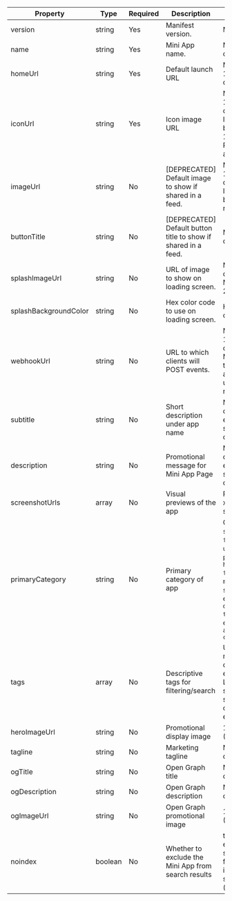 | Property              | Type    | Required | Description                                         | Constraints                                                                                   |
|-----------------------|---------|----------|-----------------------------------------------------|-----------------------------------------------------------------------------------------------|
| version               | string  | Yes      | Manifest version.                                   | Must be '1'.                                                                                  |
| name                  | string  | Yes      | Mini App name.                                      | Max length 32 characters                                                                      |
| homeUrl               | string  | Yes      | Default launch URL                                  | Max length 1024 characters.                                                                   |
| iconUrl               | string  | Yes      | Icon image URL                                      | Max length 1024 characters.<br />Image must be 1024x1024px PNG, no alpha.                     |
| imageUrl              | string  | No       | [DEPRECATED] Default image to show if shared in a feed. | Max length 1024 characters.<br />Image must be 3:2 aspect ratio.                          |
| buttonTitle           | string  | No       | [DEPRECATED] Default button title to show if shared in a feed. | Max length 32 characters.                                                          |
| splashImageUrl        | string  | No       | URL of image to show on loading screen.             | Max length 32 characters. Must be 200x200px.                                                  |
| splashBackgroundColor | string  | No       | Hex color code to use on loading screen.            | Hex color code.                                                                               |
| webhookUrl            | string  | No       | URL to which clients will POST events.              | Max length 1024 characters.<br />Must be set if the Mini App application uses notifications.  |
| subtitle              | string  | No       | Short description under app name                    | Max 30 characters, no emojis or special characters                                            |
| description           | string  | No       | Promotional message for Mini App Page               | Max 170 characters, no emojis or special characters                                           |
| screenshotUrls        | array   | No       | Visual previews of the app                          | Portrait, 1284 x 2778, max 3 screenshots                                                      |
| primaryCategory       | string  | No       | Primary category of app                             | One of: `games`, `social`, `finance`, `utility`, `productivity`, `health-fitness`, `news-media`, `music`, `shopping`, `education`, `developer-tools`, `entertainment`, `art-creativity` |
| tags                  | array   | No       | Descriptive tags for filtering/search               | Up to 5 tags, max 20 characters each. Lowercase, no spaces, no special characters, no emojis. |
| heroImageUrl          | string  | No       | Promotional display image                           | 1200 x 630px (1.91:1)                                                                         |
| tagline               | string  | No       | Marketing tagline                                   | Max 30 characters                                                                             |
| ogTitle               | string  | No       | Open Graph title                                    | Max 30 characters                                                                             |
| ogDescription         | string  | No       | Open Graph description                              | Max 100 characters                                                                            |
| ogImageUrl            | string  | No       | Open Graph promotional image                        | 1200 x 630px (1.91:1) PNG                                                                     |
| noindex               | boolean | No       | Whether to exclude the Mini App from search results | true - to exclude from search results, false - to include in search results (default)         |

